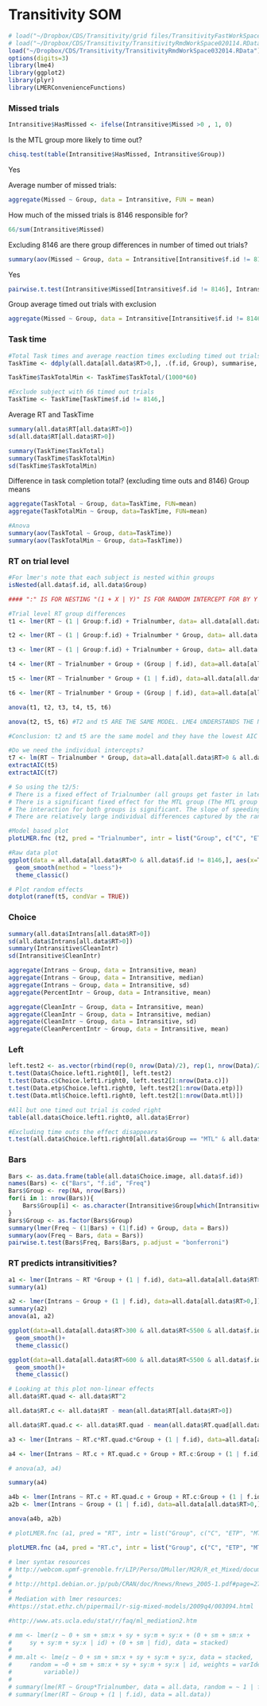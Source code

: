 Transitivity SOM
========================================================

```r
# load("~/Dropbox/CDS/Transitivity/grid files/TransitivityFastWorkSpace020114.RData")
# load("~/Dropbox/CDS/Transitivity/TransitivityRmdWorkSpace020114.RData")
load("~/Dropbox/CDS/Transitivity/TransitivityRmdWorkSpace032014.RData")
options(digits=3)
library(lme4)
library(ggplot2)
library(plyr)
library(LMERConvenienceFunctions)
```

### Missed trials

```r
Intransitive$HasMissed <- ifelse(Intransitive$Missed >0 , 1, 0)
```

Is the MTL group more likely to time out?

```r
chisq.test(table(Intransitive$HasMissed, Intransitive$Group))
```

Yes

Average number of missed trials:

```r
aggregate(Missed ~ Group, data = Intransitive, FUN = mean)
```

How much of the missed trials is 8146 responsible for?

```r
66/sum(Intransitive$Missed)
```

Excluding 8146 are there group differences in number of timed out trials?

```r
summary(aov(Missed ~ Group, data = Intransitive[Intransitive$f.id != 8146,]))
```

Yes

```r
pairwise.t.test(Intransitive$Missed[Intransitive$f.id != 8146], Intransitive$Group[Intransitive$f.id != 8146], p.adjust = "bonferroni") 
```

Group average timed out trials with exclusion
```r
aggregate(Missed ~ Group, data = Intransitive[Intransitive$f.id != 8146,], FUN = mean)

```

### Task time

```r

#Total Task times and average reaction times excluding timed out trials
TaskTime <- ddply(all.data[all.data$RT>0,], .(f.id, Group), summarise, TaskTotal = sum(RT), RTave = mean(RT))

TaskTime$TaskTotalMin <- TaskTime$TaskTotal/(1000*60)

#Exclude subject with 66 timed out trials
TaskTime <- TaskTime[TaskTime$f.id != 8146,]
```

Average RT and TaskTime

```r
summary(all.data$RT[all.data$RT>0])
sd(all.data$RT[all.data$RT>0])

summary(TaskTime$TaskTotal)
summary(TaskTime$TaskTotalMin)
sd(TaskTime$TaskTotalMin)
```

Difference in task completion total? (excluding time outs and 8146)
Group means

```r
aggregate(TaskTotal ~ Group, data=TaskTime, FUN=mean)
aggregate(TaskTotalMin ~ Group, data=TaskTime, FUN=mean)

#Anova
summary(aov(TaskTotal ~ Group, data=TaskTime))
summary(aov(TaskTotalMin ~ Group, data=TaskTime))
```

### RT on trial level
```r
#For lmer's note that each subject is nested within groups
isNested(all.data$f.id, all.data$Group)

#### ":" IS FOR NESTING "(1 + X | Y)" IS FOR RANDOM INTERCEPT FOR BY Y ADJUSTMENTS TO THE INTERCEPTS DENOTED BY 1 AND BY Y ADJUSTMENTS TO X (X BEING A FIXED EFFECT IN THE MODEL) I.E. BY Y RANDOM SLOPES FOR X

#Trial level RT group differences
t1 <- lmer(RT ~ (1 | Group:f.id) + Trialnumber, data= all.data[all.data$RT>0 & all.data$f.id != 8146,]) #Fixed effect for trialnumber and random intercept for subject (nesting specification does not add anything else since lme4 is aware of it)

t2 <- lmer(RT ~ (1 | Group:f.id) + Trialnumber * Group, data= all.data[all.data$RT>0 & all.data$f.id != 8146,]) #Fixed effect for trialnumber, group and trialnumber group interaction (ie slopes), random intercept for subject

t3 <- lmer(RT ~ (1 | Group:f.id) + Trialnumber + Group, data= all.data[all.data$RT>0 & all.data$f.id != 8146,]) #Fixed effect for trialnumber and group and random intercepts for subject

t4 <- lmer(RT ~ Trialnumber + Group + (Group | f.id), data=all.data[all.data$RT>0 & all.data$f.id != 8146,]) #Fixed effect for trialnumber and group , random intercepts for subjects and adjustments to group effect by subject (ie random slopes)

t5 <- lmer(RT ~ Trialnumber * Group + (1 | f.id), data=all.data[all.data$RT>0 & all.data$f.id != 8146,]) #Fixed effect for trialnumber, group and trialnumber group interaction (ie slopes), random intercept for subject

t6 <- lmer(RT ~ Trialnumber * Group + (Group | f.id), data=all.data[all.data$RT>0 & all.data$f.id != 8146,]) #Fixed effect for trialnumber, group and trialnumber group interaction (ie slopes), random intercept for subject and random slopes for subject on group 

anova(t1, t2, t3, t4, t5, t6)

anova(t2, t5, t6) #T2 and t5 ARE THE SAME MODEL. LME4 UNDERSTANDS THE NESTING STRUCTURE WITHOUT SPECIFICATION.

#Conclusion: t2 and t5 are the same model and they have the lowest AIC and BIC (ie best fitting). Random slopes in t6 are not necessary. T6 is not significantly worse than t2/5 but is in that direction. 

#Do we need the individual intercepts?
t7 <- lm(RT ~ Trialnumber * Group, data=all.data[all.data$RT>0 & all.data$f.id != 8146,])
extractAIC(t5)
extractAIC(t7)

# So using the t2/5:
# There is a fixed effect of Trialnumber (all groups get faster in later trials)
# There is a significant fixed effect for the MTL group (The MTL group is slower on average)
# The interaction for both groups is significant. The slope of speeding in later trials is steepest for the MTL group, followed by the control group and flattest for the ETL group
# There are relatively large individual differences captured by the random intercepts (and seen in the dotplot). Though it might actually be harder to determine whether it is necessary to use a multilevel model and capture these since the AIC for the lm (t7) is lower..

#Model based plot
plotLMER.fnc (t2, pred = "Trialnumber", intr = list("Group", c("C", "ETP", "MTL"), "end", list(c("red", "green", "blue"), c(1,1,1))))

#Raw data plot
ggplot(data = all.data[all.data$RT>0 & all.data$f.id != 8146,], aes(x=Trialnumber, y=RT, group = Group, col = Group))+
  geom_smooth(method = "loess")+
  theme_classic()

# Plot random effects
dotplot(ranef(t5, condVar = TRUE))

```

### Choice

```r

summary(all.data$Intrans[all.data$RT>0])
sd(all.data$Intrans[all.data$RT>0])
summary(Intransitive$CleanIntr)
sd(Intransitive$CleanIntr)

aggregate(Intrans ~ Group, data = Intransitive, mean)
aggregate(Intrans ~ Group, data = Intransitive, median)
aggregate(Intrans ~ Group, data = Intransitive, sd)
aggregate(PercentIntr ~ Group, data = Intransitive, mean)

aggregate(CleanIntr ~ Group, data = Intransitive, mean)
aggregate(CleanIntr ~ Group, data = Intransitive, median)
aggregate(CleanIntr ~ Group, data = Intransitive, sd)
aggregate(CleanPercentIntr ~ Group, data = Intransitive, mean)
```

### Left

```r

left.test2 <- as.vector(rbind(rep(0, nrow(Data)/2), rep(1, nrow(Data)/2)))
t.test(Data$Choice.left1.right0[], left.test2)
t.test(Data.c$Choice.left1.right0, left.test2[1:nrow(Data.c)])
t.test(Data.etp$Choice.left1.right0, left.test2[1:nrow(Data.etp)])
t.test(Data.mtl$Choice.left1.right0, left.test2[1:nrow(Data.mtl)])

#All but one timed out trial is coded right
table(all.data$Choice.left1.right0, all.data$Error)

#Excluding time outs the effect disappears
t.test(all.data$Choice.left1.right0[all.data$Group == "MTL" & all.data$RT >0], left.test2[1:nrow(all.data[all.data$Group == "MTL" & all.data$RT >0,])])
```

### Bars

```r

Bars <- as.data.frame(table(all.data$Choice.image, all.data$f.id))
names(Bars) <- c("Bars", "f.id", "Freq")
Bars$Group <- rep(NA, nrow(Bars))
for(i in 1: nrow(Bars)){
    Bars$Group[i] <- as.character(Intransitive$Group[which(Intransitive$f.id == Bars$f.id[i])])
}
Bars$Group <- as.factor(Bars$Group)
summary(lmer(Freq ~ (1|Bars) + (1|f.id) + Group, data = Bars))
summary(aov(Freq ~ Bars, data = Bars))
pairwise.t.test(Bars$Freq, Bars$Bars, p.adjust = "bonferroni")
```


### RT predicts intransitivities?

```r

a1 <- lmer(Intrans ~ RT *Group + (1 | f.id), data=all.data[all.data$RT>0,])
summary(a1)

a2 <- lmer(Intrans ~ Group + (1 | f.id), data=all.data[all.data$RT>0,])
summary(a2)
anova(a1, a2)

ggplot(data=all.data[all.data$RT>300 & all.data$RT<5500 & all.data$f.id != 8146,], aes(x = RT, y = Intrans, group = Group, col = Group))+
  geom_smooth()+
  theme_classic()

ggplot(data=all.data[all.data$RT>600 & all.data$RT<5500 & all.data$f.id != 8146,], aes(x = RT, y = Intrans, group = Group, col = Group))+
  geom_smooth()+
  theme_classic()

# Looking at this plot non-linear effects
all.data$RT.quad <- all.data$RT^2

all.data$RT.c <- all.data$RT - mean(all.data$RT[all.data$RT>0])

all.data$RT.quad.c <- all.data$RT.quad - mean(all.data$RT.quad[all.data$RT>0])

a3 <- lmer(Intrans ~ RT.c*RT.quad.c*Group + (1 | f.id), data=all.data[all.data$RT>600 & all.data$RT<5500 & all.data$f.id != 8146,])

a4 <- lmer(Intrans ~ RT.c + RT.quad.c + Group + RT.c:Group + (1 | f.id), data=all.data[all.data$RT>600 & all.data$RT<5500 & all.data$f.id != 8146,])

# anova(a3, a4)

summary(a4)

a4b <- lmer(Intrans ~ RT.c + RT.quad.c + Group + RT.c:Group + (1 | f.id), data=all.data[all.data$RT>0 ,])
a2b <- lmer(Intrans ~ Group + (1 | f.id), data=all.data[all.data$RT>0,])

anova(a4b, a2b)

# plotLMER.fnc (a1, pred = "RT", intr = list("Group", c("C", "ETP", "MTL"), "end", list(c("red", "green", "blue"), c(1,1,1))))

plotLMER.fnc (a4, pred = "RT.c", intr = list("Group", c("C", "ETP", "MTL"), "end", list(c("red", "green", "blue"), c(1,1,1))))
```

```r

# lmer syntax resources
# http://webcom.upmf-grenoble.fr/LIP/Perso/DMuller/M2R/R_et_Mixed/documents/Baayen-2008-JML.pdf
# 
# http://http1.debian.or.jp/pub/CRAN/doc/Rnews/Rnews_2005-1.pdf#page=27
# 
# Mediation with lmer resources:
#https://stat.ethz.ch/pipermail/r-sig-mixed-models/2009q4/003094.html

#http://www.ats.ucla.edu/stat/r/faq/ml_mediation2.htm

# mm <- lmer(z ~ 0 + sm + sm:x + sy + sy:m + sy:x + (0 + sm + sm:x +
#     sy + sy:m + sy:x | id) + (0 + sm | fid), data = stacked)
# 
# mm.alt <- lme(z ~ 0 + sm + sm:x + sy + sy:m + sy:x, data = stacked,
#     random = ~0 + sm + sm:x + sy + sy:m + sy:x | id, weights = varIdent(form = ~1 |
#         variable))
# 
# summary(lme(RT ~ Group*Trialnumber, data = all.data, random = ~ 1 | f.id))
# summary(lmer(RT ~ Group + (1 | f.id), data = all.data))

```